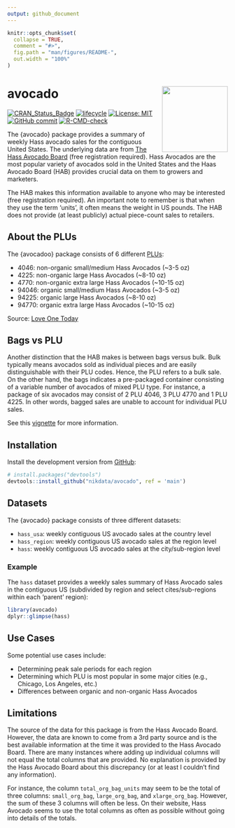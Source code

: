 ```yaml
---
output: github_document
---
```


<!-- README.md is generated from README.Rmd. Please edit that file -->

```r
knitr::opts_chunk$set(
  collapse = TRUE,
  comment = "#>",
  fig.path = "man/figures/README-",
  out.width = "100%"
)
```

# avocado <a href='https://nikdata.github.io/avocado/'><img src='man/figures/avocado.png' align="right" width="150" height="150" />

<!-- badges: start -->
[![CRAN_Status_Badge](https://www.r-pkg.org/badges/version/avocado)](https://cran.r-project.org/package=avocado)
[![lifecycle](https://img.shields.io/badge/lifecycle-experimental-orange.svg)](https://www.tidyverse.org/lifecycle/#experimental)
[![License: MIT](https://img.shields.io/badge/License-MIT-blue.svg)](https://opensource.org/licenses/MIT)
[![GitHub commit](https://img.shields.io/github/last-commit/nikdata/avocado)](https://github.com/nikdata/avocado/commit/main)
[![R-CMD-check](https://github.com/nikdata/avocado/workflows/R-CMD-check/badge.svg)](https://github.com/nikdata/avocado/actions)
<!-- badges: end -->

The {avocado} package provides a summary of weekly Hass avocado sales for the contiguous United States. The underlying data are from [The Hass Avocado Board](https://hassavocadoboard.com) (free registration required). Hass Avocados are the most popular variety of avocados sold in the United States and the Haas Avocado Board (HAB) provides crucial data on them to growers and marketers.

The HAB makes this information available to anyone who may be interested (free registration required). An important note to remember is that when they use the term 'units', it often means the weight in US pounds. The HAB does not provide (at least publicly) actual piece-count sales to retailers.

## About the PLUs
The {avocadoo} package consists of 6 different [PLUs](https://en.wikipedia.org/wiki/Price_look-up_code):

* 4046: non-organic small/medium Hass Avocados (~3-5 oz)
* 4225: non-organic large Hass Avocados (~8-10 oz)
* 4770: non-organic extra large Hass Avocados (~10-15 oz)
* 94046: organic small/medium Hass Avocados (~3-5 oz)
* 94225: organic large Hass Avocados (~8-10 oz)
* 94770: organic extra large Hass Avocados (~10-15 oz)

Source: [Love One Today](https://loveonetoday.com/how-to/identify-hass-avocados/)

## Bags vs PLU

Another distinction that the HAB makes is between bags versus bulk. Bulk typically means avocados sold as individual pieces and are easily distinguishable with their PLU codes. Hence, the PLU refers to a bulk sale. On the other hand, the bags indicates a pre-packaged container consisting of a variable number of avocados of mixed PLU type. For instance, a package of six avocados may consist of 2 PLU 4046, 3 PLU 4770 and 1 PLU 4225. In other words, bagged sales are unable to account for individual PLU sales. 

See this [vignette](https://nikdata.github.io/avocado/articles/a_intro.html) for more information.

## Installation

Install the development version from [GitHub](https://github.com/):

``` r
# install.packages("devtools")
devtools::install_github("nikdata/avocado", ref = 'main')
```

## Datasets

The {avocado} package consists of three different datasets:

- `hass_usa`: weekly contiguous US avocado sales at the country level
- `hass_region`: weekly contiguous US avocado sales at the region level
- `hass`: weekly contiguous US avocado sales at the city/sub-region level

### Example

The `hass` dataset provides a weekly sales summary of Hass Avocado sales in the contiguous US (subdivided by region and select cites/sub-regions within each 'parent' region):

```r
library(avocado)
dplyr::glimpse(hass)
```

## Use Cases

Some potential use cases include:

- Determining peak sale periods for each region
- Determining which PLU is most popular in some major cities (e.g., Chicago, Los Angeles, etc.)
- Differences between organic and non-organic Hass Avocados

## Limitations

The source of the data for this package is from the Hass Avocado Board. However, the data are known to come from a 3rd party source and is the best available information at the time it was provided to the Hass Avocado Board. There are many instances where adding up individual columns will not equal the total columns that are provided. No explanation is provided by the Hass Avocado Board about this discrepancy (or at least I couldn't find any information).

For instance, the column `total_org_bag_units` may seem to be the total of three columns: `small_org_bag`, `large_org_bag`, and `xlarge_org_bag`. However, the sum of these 3 columns will often be less. On their website, Hass Avocado seems to use the total columns as often as possible without going into details of the totals.
